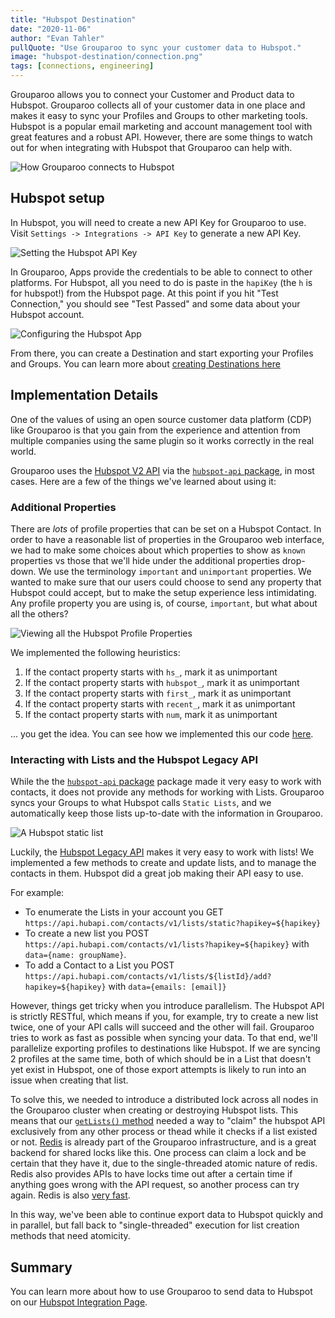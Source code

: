 ```yaml
---
title: "Hubspot Destination"
date: "2020-11-06"
author: "Evan Tahler"
pullQuote: "Use Grouparoo to sync your customer data to Hubspot."
image: "hubspot-destination/connection.png"
tags: [connections, engineering]
---
```


Grouparoo allows you to connect your Customer and Product data to Hubspot. Grouparoo collects all of your customer data in one place and makes it easy to sync your Profiles and Groups to other marketing tools. Hubspot is a popular email marketing and account management tool with great features and a robust API. However, there are some things to watch out for when integrating with Hubspot that Grouparoo can help with.

<Image
  width={710}
  height={296}
  alt="How Grouparoo connects to Hubspot"
  src="hubspot-destination/connection.png"
/>

## Hubspot setup

In Hubspot, you will need to create a new API Key for Grouparoo to use. Visit `Settings -> Integrations -> API Key` to generate a new API Key.

<Image
  width={821}
  height={583}
  alt="Setting the Hubspot API Key"
  src="hubspot-destination/api-key.png"
/>

In Grouparoo, Apps provide the credentials to be able to connect to other platforms. For Hubspot, all you need to do is paste in the `hapiKey` (the `h` is for hubspot!) from the Hubspot page. At this point if you hit "Test Connection," you should see "Test Passed" and some data about your Hubspot account.

<Image
  width={821}
  height={583}
  alt="Configuring the Hubspot App"
  src="hubspot-destination/hubspot-app.png"
/>

From there, you can create a Destination and start exporting your Profiles and Groups. You can learn more about [creating Destinations here](/docs/config/destinations)

## Implementation Details

One of the values of using an open source customer data platform (CDP) like Grouparoo is that you gain from the experience and attention from multiple companies using the same plugin so it works correctly in the real world.

Grouparoo uses the [Hubspot V2 API](https://developers.hubspot.com/docs/api/overview) via the [`hubspot-api` package](https://github.com/HubSpotWebTeam/hs-node-api), in most cases. Here are a few of the things we've learned about using it:

### Additional Properties

There are _lots_ of profile properties that can be set on a Hubspot Contact. In order to have a reasonable list of properties in the Grouparoo web interface, we had to make some choices about which properties to show as `known` properties vs those that we'll hide under the additional properties drop-down. We use the terminology `important` and `unimportant` properties. We wanted to make sure that our users could choose to send any property that Hubspot could accept, but to make the setup experience less intimidating. Any profile property you are using is, of course, `important`, but what about all the others?

<Image
  width={821}
  height={583}
  alt="Viewing all the Hubspot Profile Properties"
  src="hubspot-destination/additional-properties.png"
/>

We implemented the following heuristics:

1. If the contact property starts with `hs_`, mark it as unimportant
2. If the contact property starts with `hubspot_`, mark it as unimportant
3. If the contact property starts with `first_`, mark it as unimportant
4. If the contact property starts with `recent_`, mark it as unimportant
5. If the contact property starts with `num`, mark it as unimportant

... you get the idea. You can see how we implemented this our code [here](https://github.com/grouparoo/grouparoo/blob/main/plugins/@grouparoo/hubspot/src/lib/export/destinationMappingOptions.ts).

### Interacting with Lists and the Hubspot Legacy API

While the the [`hubspot-api` package](https://github.com/HubSpotWebTeam/hs-node-api) package made it very easy to work with contacts, it does not provide any methods for working with Lists. Grouparoo syncs your Groups to what Hubspot calls `Static Lists`, and we automatically keep those lists up-to-date with the information in Grouparoo.

<Image
  width={821}
  height={583}
  alt="A Hubspot static list"
  src="hubspot-destination/static-lists.png"
/>

Luckily, the [Hubspot Legacy API](https://legacydocs.hubspot.com/docs/overview) makes it very easy to work with lists! We implemented a few methods to create and update lists, and to manage the contacts in them. Hubspot did a great job making their API easy to use.

For example:

- To enumerate the Lists in your account you GET `https://api.hubapi.com/contacts/v1/lists/static?hapikey=${hapikey}`
- To create a new list you POST `https://api.hubapi.com/contacts/v1/lists?hapikey=${hapikey}` with `data={name: groupName}`.
- To add a Contact to a List you POST `https://api.hubapi.com/contacts/v1/lists/${listId}/add?hapikey=${hapikey}` with `data={emails: [email]}`

However, things get tricky when you introduce parallelism. The Hubspot API is strictly RESTful, which means if you, for example, try to create a new list twice, one of your API calls will succeed and the other will fail. Grouparoo tries to work as fast as possible when syncing your data. To that end, we'll parallelize exporting profiles to destinations like Hubspot. If we are syncing 2 profiles at the same time, both of which should be in a List that doesn't yet exist in Hubspot, one of those export attempts is likely to run into an issue when creating that list.

To solve this, we needed to introduce a distributed lock across all nodes in the Grouparoo cluster when creating or destroying Hubspot lists. This means that our [`getLists()` method](https://github.com/grouparoo/grouparoo/blob/main/plugins/@grouparoo/hubspot/src/lib/export/listMethods.ts) needed a way to "claim" the hubspot API exclusively from any other process or thead while it checks if a list existed or not. [Redis](https://redis.io) is already part of the Grouparoo infrastructure, and is a great backend for shared locks like this. One process can claim a lock and be certain that they have it, due to the single-threaded atomic nature of redis. Redis also provides APIs to have locks time out after a certain time if anything goes wrong with the API request, so another process can try again. Redis is also [very fast](https://www.digitalocean.com/community/tutorials/how-to-perform-redis-benchmark-tests).

In this way, we've been able to continue export data to Hubspot quickly and in parallel, but fall back to "single-threaded" execution for list creation methods that need atomicity.

## Summary

You can learn more about how to use Grouparoo to send data to Hubspot on our [Hubspot Integration Page](/integrations/destinations/hubspot).
